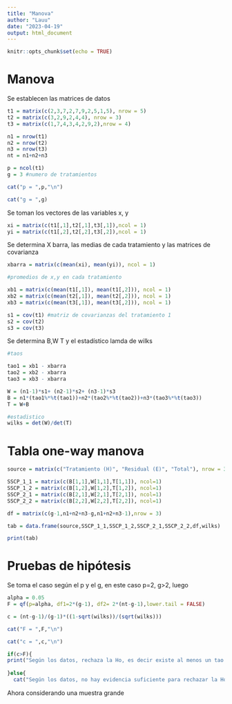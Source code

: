 ---
title: "Manova"
author: "Lauu"
date: "2023-04-19"
output: html_document
---

```{r setup, include=FALSE}
knitr::opts_chunk$set(echo = TRUE)
```

# Manova

Se establecen las matrices de datos

```{r}
t1 = matrix(c(2,3,7,2,7,9,2,5,1,5), nrow = 5)
t2 = matrix(c(3,2,9,2,4,4), nrow = 3)
t3 = matrix(c(1,7,4,3,4,2,9,2),nrow = 4) 

n1 = nrow(t1)
n2 = nrow(t2)
n3 = nrow(t3)
nt = n1+n2+n3

p = ncol(t1)
g = 3 #numero de tratamientos

cat("p = ",p,"\n")

cat("g = ",g)
```

Se toman los vectores de las variables x, y

```{r}
xi = matrix(c(t1[,1],t2[,1],t3[,1]),ncol = 1) 
yi = matrix(c(t1[,2],t2[,2],t3[,2]),ncol = 1)

```

Se determina X barra, las medias de cada tratamiento y las matrices de covarianza

```{r}


xbarra = matrix(c(mean(xi), mean(yi)), ncol = 1)

#promedios de x,y en cada tratamiento 

xb1 = matrix(c(mean(t1[,1]), mean(t1[,2])), ncol = 1)
xb2 = matrix(c(mean(t2[,1]), mean(t2[,2])), ncol = 1)
xb3 = matrix(c(mean(t3[,1]), mean(t3[,2])), ncol = 1)

s1 = cov(t1) #matriz de covarianzas del tratamiento 1
s2 = cov(t2)
s3 = cov(t3)

```

Se determina B,W T y el estadístico lamda de wilks

```{r}

#taos

tao1 = xb1 - xbarra
tao2 = xb2 - xbarra
tao3 = xb3 - xbarra

W = (n1-1)*s1+ (n2-1)*s2+ (n3-1)*s3
B = n1*(tao1%*%t(tao1))+n2*(tao2%*%t(tao2))+n3*(tao3%*%t(tao3))
T = W+B

#estadistico
wilks = det(W)/det(T)

```

# Tabla one-way manova

```{r}
source = matrix(c("Tratamiento (H)", "Residual (E)", "Total"), nrow = 3)

SSCP_1_1 = matrix(c(B[1,1],W[1,1],T[1,1]), ncol=1)
SSCP_1_2 = matrix(c(B[1,2],W[1,2],T[1,2]), ncol=1)
SSCP_2_1 = matrix(c(B[2,1],W[2,1],T[2,1]), ncol=1)
SSCP_2_2 = matrix(c(B[2,2],W[2,2],T[2,2]), ncol=1)

df = matrix(c(g-1,n1+n2+n3-g,n1+n2+n3-1),nrow = 3)

tab = data.frame(source,SSCP_1_1,SSCP_1_2,SSCP_2_1,SSCP_2_2,df,wilks)

print(tab)
```

# Pruebas de hipótesis

Se toma el caso según el p y el g, en este caso p=2, g\>2, luego

```{r}
alpha = 0.05
F = qf(p=alpha, df1=2*(g-1), df2= 2*(nt-g-1),lower.tail = FALSE)

c = (nt-g-1)/(g-1)*((1-sqrt(wilks))/(sqrt(wilks)))

cat("F = ",F,"\n")

cat("c = ",c,"\n")

if(c>F){
print("Según los datos, rechaza la Ho, es decir existe al menos un tao distinto de cero, con un alpha..")
  
}else{
  cat("Según los datos, no hay evidencia suficiente para rechazar la Ho, es decir existe al menos un tao distinto de cero, con una confianza de",1-alpha)}

```

Ahora considerando una muestra grande
